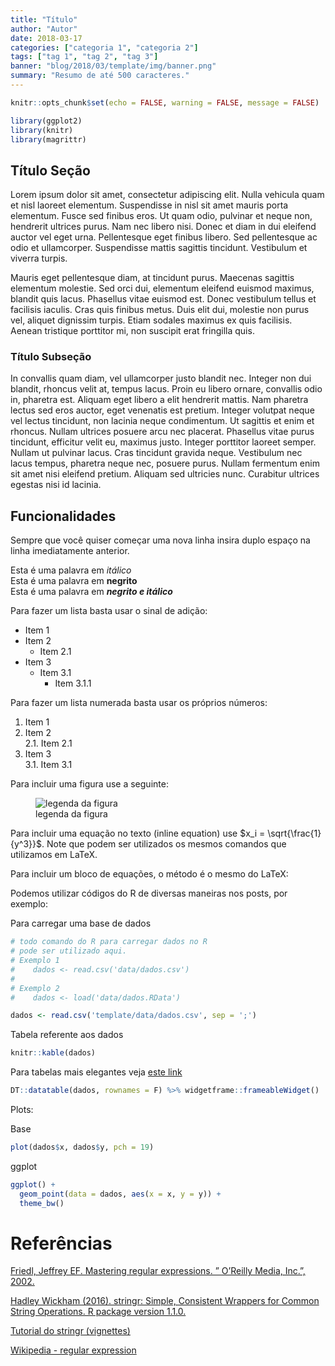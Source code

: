 ```yaml
---
title: "Título"
author: "Autor"
date: 2018-03-17
categories: ["categoria 1", "categoria 2"]
tags: ["tag 1", "tag 2", "tag 3"]
banner: "blog/2018/03/template/img/banner.png"
summary: "Resumo de até 500 caracteres."
---
```


```r
knitr::opts_chunk$set(echo = FALSE, warning = FALSE, message = FALSE)
```


```r
library(ggplot2)
library(knitr)
library(magrittr)
```

## Título Seção

Lorem ipsum dolor sit amet, consectetur adipiscing elit. Nulla vehicula quam et nisl laoreet elementum. Suspendisse in nisl sit amet mauris porta elementum. Fusce sed finibus eros. Ut quam odio, pulvinar et neque non, hendrerit ultrices purus. Nam nec libero nisi. Donec et diam in dui eleifend auctor vel eget urna. Pellentesque eget finibus libero. Sed pellentesque ac odio et ullamcorper. Suspendisse mattis sagittis tincidunt. Vestibulum et viverra turpis.

Mauris eget pellentesque diam, at tincidunt purus. Maecenas sagittis elementum molestie. Sed orci dui, elementum eleifend euismod maximus, blandit quis lacus. Phasellus vitae euismod est. Donec vestibulum tellus et facilisis iaculis. Cras quis finibus metus. Duis elit dui, molestie non purus vel, aliquet dignissim turpis. Etiam sodales maximus ex quis facilisis. Aenean tristique porttitor mi, non suscipit erat fringilla quis.

### Título Subseção

In convallis quam diam, vel ullamcorper justo blandit nec. Integer non dui blandit, rhoncus velit at, tempus lacus. Proin eu libero ornare, convallis odio in, pharetra est. Aliquam eget libero a elit hendrerit mattis. Nam pharetra lectus sed eros auctor, eget venenatis est pretium. Integer volutpat neque vel lectus tincidunt, non lacinia neque condimentum. Ut sagittis et enim et rhoncus. Nullam ultrices posuere arcu nec placerat. Phasellus vitae purus tincidunt, efficitur velit eu, maximus justo. Integer porttitor laoreet semper. Nullam ut pulvinar lacus. Cras tincidunt gravida neque. Vestibulum nec lacus tempus, pharetra neque nec, posuere purus. Nullam fermentum enim sit amet nisi eleifend pretium. Aliquam sed ultricies nunc. Curabitur ultrices egestas nisi id lacinia.

## Funcionalidades

Sempre que você quiser começar uma nova linha insira duplo espaço na linha imediatamente anterior.

Esta é uma palavra em _itálico_  
Esta é uma palavra em **negrito**  
Esta é uma palavra em **_negrito e itálico_**  

Para fazer um lista basta usar o sinal de adição:

+ Item 1
+ Item 2
    + Item 2.1
+ Item 3
    + Item 3.1
        + Item 3.1.1
        
Para fazer um lista numerada basta usar os próprios números:

1. Item 1  
2. Item 2  
  2.1. Item 2.1  
3. Item 3  
  3.1. Item 3.1
  
Para incluir uma figura use a seguinte: 

![legenda da figura](img/figura.png)  

Para incluir uma equação no texto (inline equation) use $x_i = \sqrt{\frac{1}{y^3}}$.
Note que podem ser utilizados os mesmos comandos que utilizamos em LaTeX.  

Para incluir um bloco de equações, o método é o mesmo do LaTeX:

\begin{equation}
  x_i = \sqrt{\frac{1}{y^3}}.
\end{equation}

Podemos utilizar códigos do R de diversas maneiras nos posts, por exemplo:  

Para carregar uma base de dados

```r
# todo comando do R para carregar dados no R
# pode ser utilizado aqui.
# Exemplo 1
#    dados <- read.csv('data/dados.csv')
#
# Exemplo 2
#    dados <- load('data/dados.RData')

dados <- read.csv('template/data/dados.csv', sep = ';')
```

Tabela referente aos dados

```r
knitr::kable(dados)
```

Para tabelas mais elegantes veja [este link](https://rstudio.github.io/DT/)

```r
DT::datatable(dados, rownames = F) %>% widgetframe::frameableWidget()
```

Plots:  

Base 

```r
plot(dados$x, dados$y, pch = 19)
```
  
ggplot  

```r
ggplot() +
  geom_point(data = dados, aes(x = x, y = y)) +
  theme_bw()
```

# Referências

[Friedl, Jeffrey EF. Mastering regular expressions. " O'Reilly Media, Inc.", 2002.](https://books.google.com.br/books?hl=pt-BR&lr=&id=CT-MHZyNK2wC&oi=fnd&pg=PR15&dq=Mastering+Regular+Expressions,+Second+Edition+Jeffrey+E.F.+Friedl-O%27Reilly+(2002)&ots=ecY2U03UQP&sig=S7v-k5hP3kwhfgHs1xvuTruDXa4#v=onepage&q&f=false)

[Hadley Wickham (2016). stringr: Simple, Consistent Wrappers for Common String Operations. R package version 1.1.0.](https://cran.r-project.org/web/packages/stringr/stringr.pdf https://CRAN.R-project.org/package=stringr)

[Tutorial do stringr (vignettes)](https://cran.r-project.org/web/packages/stringr/vignettes/stringr.html)

[Wikipedia - regular expression](https://en.wikipedia.org/wiki/Regular_expression)
